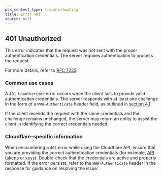 ```yaml
---
pcx_content_type: troubleshooting
title: Error 401
source: null
---
```


## 401 Unauthorized

This error indicates that the request was not sent with the proper authentication credentials. The server requires authentication to process the request.

For more details, refer to [RFC 7235](https://tools.ietf.org/html/rfc7235).

### Common use cases

A `401 Unauthorized` error occurs when the client fails to provide valid authentication credentials. The server responds with at least one challenge in the form of a `WWW-Authenticate` header field, as outlined in [section 4.1](https://datatracker.ietf.org/doc/html/rfc7235#section-4.1).

If the client resends the request with the same credentials and the challenge remains unchanged, the server may return an entity to assist the client in identifying the correct credentials needed.

### Cloudflare-specific information

When encountering a `401` error while using the Cloudflare API, ensure that you are providing the correct authentication credentials (for example, [API tokens](/fundamentals/api/get-started/create-token/) or [keys](/fundamentals/api/get-started/ca-keys/)). Double-check that the credentials are active and properly formatted. If the error persists, refer to the `WWW-Authenticate` header in the response for guidance on resolving the issue.